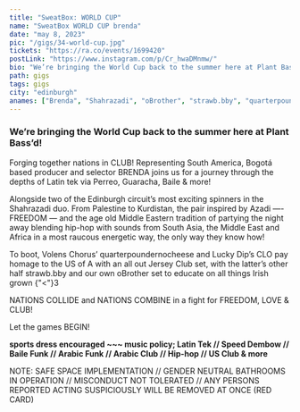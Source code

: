 ---
title: "SweatBox: WORLD CUP"
name: "SweatBox WORLD CUP brenda"
date: "may 8, 2023"
pic: "/gigs/34-world-cup.jpg"
tickets: "https://ra.co/events/1699420"
postLink: "https://www.instagram.com/p/Cr_hwaDMnmw/"
bio: "We’re bringing the World Cup back to the summer here at Plant Bass’d!"
path: gigs
tags: gigs
city: "edinburgh"
anames: ["Brenda", "Shahrazadi", "oBrother", "strawb.bby", "quarterpoundernocheese", "CLO"]
---

### We’re bringing the World Cup back to the summer here at Plant Bass’d!

Forging together nations in CLUB! Representing South America, Bogotá based producer and selector BRENDA joins us for a journey through the depths of Latin tek via Perreo, Guaracha, Baile & more!

Alongside two of the Edinburgh circuit’s most exciting spinners in the Shahrazadi duo. From Palestine to Kurdistan, the pair inspired by Azadi —- FREEDOM — and the age old Middle Eastern tradition of partying the night away blending hip-hop with sounds from South Asia, the Middle East and Africa in a most raucous energetic way, the only way they know how!

To boot, Volens Chorus’ quarterpoundernocheese and Lucky Dip’s CLO pay homage to the US of A with an all out Jersey Club set, with the latter’s other half strawb.bby and our own oBrother set to educate on all things Irish grown {"<"}3

NATIONS COLLIDE and NATIONS COMBINE in a fight for FREEDOM, LOVE & CLUB!

Let the games BEGIN!

**sports dress encouraged ~~~ music policy; Latin Tek // Speed Dembow // Baile Funk // Arabic Funk // Arabic Club // Hip-hop // US Club & more**

NOTE: SAFE SPACE IMPLEMENTATION // GENDER NEUTRAL BATHROOMS IN OPERATION // MISCONDUCT NOT TOLERATED // ANY PERSONS REPORTED ACTING SUSPICIOUSLY WILL BE REMOVED AT ONCE (RED CARD)
